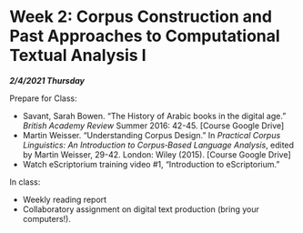 # Week 2: Corpus Construction and Past Approaches to Computational Textual Analysis I 

***2/4/2021 Thursday***

Prepare for Class:

* Savant, Sarah Bowen. “The History of Arabic books in the digital age.” *British Academy Review* Summer 2016: 42-45. [Course Google Drive]
* Martin Weisser. “Understanding Corpus Design.” In *Practical Corpus Linguistics: An Introduction to Corpus‐Based Language Analysis*, edited by Martin Weisser, 29-42. London: Wiley (2015). [Course Google Drive] 
* Watch eScriptorium training video #1, “Introduction to eScriptorium.”

In class:

* Weekly reading report
* Collaboratory assignment on digital text production (bring your computers!).

